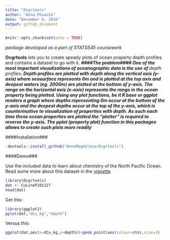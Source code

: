 ```yaml
---
title: "Ocgrtools"
author: "Anna Posacka"
date: "December 6, 2016"
output: github_document
---
```


```r
knitr::opts_chunk$set(echo = TRUE)
```
_package developed as a part of STATS545 coursework_

**Ocgrtools** lets you to create speady plots of ocean property depth profiles and contains a dataset to go with it. 
***
####The problem####
One of the most important visualizations of oceanographic data is the use of **depth profiles**. Depth profiles are plotted with depth along the vertical axis (y-axis) where seasurface represents 0m and is plotted at the top axis and deepest waters (eg. 2000m) are plotted at the bottom of y-axis. The range on the horizontal axis (x-axis) represents the range in the ocean property being plotted. Using any plot functions, be it R base or ggplot renders a graph where depths representing 0m occur at the bottom of the y-axis and the deepest depths occur at the top of the y-axis, which is counterinuitive to visualization of properties with depth. As such each time these ocean properties are plotted the "plotter" is required to reverse the y-axis. The pplot (property plot) function in this packages allows to create such plots more readily
***

####Installation###

```r
 devtools::install_github("AnnaMagdalena/Ocgrtools")
```

####Demo###

Use the included data to learn about chemistry of the North Pacific Ocean. Read some more about this dataset in the [vignette](https://github.com/AnnaMagdalena/Ocgrtools/blob/master/vignettes/Ocgrtools.Rmd)

```r
library(Ocgrtools)
dat <- CuLineP201127
head(dat)
```

Get this:
```r
library(ggplot2)
pplot(dat,"dCu_kg","depth")
```

Versus this:

```r
ggplot(dat,aes(x=dCu_kg,y=depth))+geom_point(aes(colour=stn),size=3)
```


